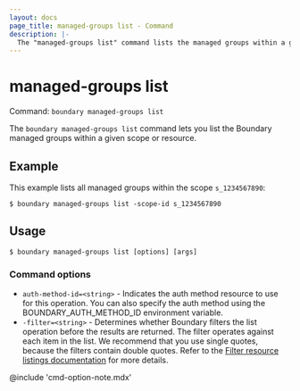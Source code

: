 ```yaml
---
layout: docs
page_title: managed-groups list - Command
description: |-
  The "managed-groups list" command lists the managed groups within a given scope or resource.
---
```


# managed-groups list

Command: `boundary managed-groups list`

The `boundary managed-groups list` command lets you list the Boundary managed groups within a given scope or resource.

## Example

This example lists all managed groups within the scope `s_1234567890`:

```shell-session
$ boundary managed-groups list -scope-id s_1234567890
```

## Usage

<CodeBlockConfig hideClipboard>

```shell-session
$ boundary managed-groups list [options] [args]
```

</CodeBlockConfig>

### Command options

- `auth-method-id=<string>` - Indicates the auth method resource to use for this operation.
You can also specify the auth method using the BOUNDARY_AUTH_METHOD_ID environment variable.
- `-filter=<string>` - Determines whether Boundary filters the list operation before the results are returned.
The filter operates against each item in the list.
We recommend that you use single quotes, because the filters contain double quotes.
Refer to the [Filter resource listings documentation](/boundary/docs/concepts/filtering/resource-listing) for more details.

@include 'cmd-option-note.mdx'